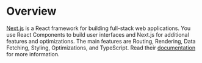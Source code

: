 
# Overview

[Next.js](https://nextjs.org/) is a React framework for building full-stack web applications. You use React Components to build user interfaces and Next.js for additional features and optimizations. The main features are Routing, Rendering, Data Fetching, Styling, Optimizations, and TypeScript. Read their [documentation](https://nextjs.org/docs) for more information.
